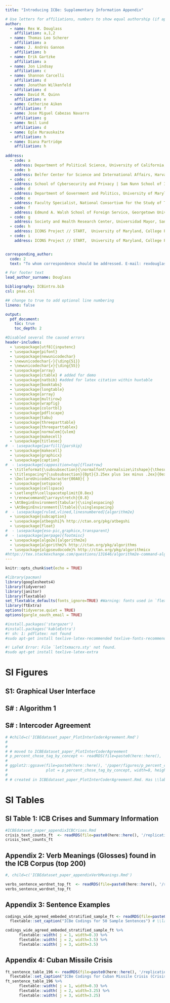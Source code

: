 ```yaml
---
title: "Introducing ICBe: Supplementary Information Appendix"

# Use letters for affiliations, numbers to show equal authorship (if applicable) and to indicate the corresponding author
author:
  - name: Rex W. Douglass
    affiliation: a,1,2
  - name: Thomas Leo Scherer
    affiliation: a
  - name: J. Andrés Gannon
    affiliation: b
  - name: Erik Gartzke
    affiliation: a
  - name: Jon Lindsay
    affiliation: c
  - name: Shannon Carcelli
    affiliation: d
  - name: Jonathan Wilkenfeld
    affiliation: d
  - name: David M. Quinn
    affiliation: e
  - name: Catherine Aiken
    affiliation: f
  - name: Jose Miguel Cabezas Navarro
    affiliation: g
  - name: Neil Lund
    affiliation: d
  - name: Egle Murauskaite
    affiliation: h
  - name: Diana Partridge
    affiliation: h
    
address:
  - code: a
    address: Department of Political Science, University of California, San Diego, CA, USA.
  - code: b
    address: Belfer Center for Science and International Affairs, Harvard Kennedy School, MA, USA.
  - code: c
    address: School of Cybersecurity and Privacy | Sam Nunn School of International Affairs, Georgia Institute of Technology, GA, USA.
  - code: d
    address: Department of Government and Politics, University of Maryland, College Park, MD, USA.
  - code: e
    address: Faculty Specialist, National Consortium for the Study of Terrorism and Responses to Terrorism (START), University of Maryland, College Park, MD, USA.
  - code: f
    address: Edmund A. Walsh School of Foreign Service, Georgetown University, Washington, DC, USA.
  - code: g
    address: Society and Health Research Center, Universidad Mayor, Santiago, Chile.
  - code: h
    address: ICONS Project // START,  University of Maryland, College Park, MD, USA.
  - code: i
    address: ICONS Project // START,  University of Maryland, College Park, MD, USA.


corresponding_author:
  code: 2
  text: "To whom correspondence should be addressed. E-mail: rexdouglass@gmail.com"

# For footer text
lead_author_surname: Douglass

bibliography: ICBintro.bib
csl: pnas.csl

## change to true to add optional line numbering
lineno: false

output:
  pdf_document:
    toc: true
    toc_depth: 2

#Disabled several the caused errors
header-includes:
  - \usepackage[utf8]{inputenc}
  - \usepackage{pifont}
  - \usepackage{newunicodechar}
  - \newunicodechar{✓}{\ding{51}}
  - \newunicodechar{✗}{\ding{55}}
  - \usepackage{array}
  - \usepackage{ctable} # added for demo
  - \usepackage{natbib} #added for latex citation within huxtable
  - \usepackage{booktabs}
  - \usepackage{longtable}
  - \usepackage{array}
  - \usepackage{multirow}
  - \usepackage{wrapfig}
  - \usepackage{colortbl}
  - \usepackage{pdflscape}
  - \usepackage{tabu}
  - \usepackage{threeparttable}
  - \usepackage{threeparttablex}
  - \usepackage[normalem]{ulem}
  - \usepackage{makecell}
  - \usepackage{titlesec}
#  - \usepackage[parfill]{parskip}
  - \usepackage{makecell}
  - \usepackage{graphicx}
  - \usepackage{caption}
#  - \usepackage[capposition=top]{floatrow}
  - \titleformat{\subsubsection}{\normalfont\normalsize\itshape}{\thesubsubsection}{1em}{}
  - \titlespacing*{\subsubsection}{0pt}{3.25ex plus 1ex minus .2ex}{0ex plus .2ex}
  - \DeclareUnicodeCharacter{00A0}{ }
  - \usepackage{setspace}
  - \usepackage{cellspace}
  - \setlength\cellspacetoplimit{0.8ex}
  - \renewcommand{\arraystretch}{0.8}
  - \AtBeginEnvironment{tabular}{\singlespacing}
  - \AtBeginEnvironment{lltable}{\singlespacing}
#  - \usepackage[ruled,vlined,linesnumbered]{algorithm2e}
  - \usepackage{subcaption}
  - \usepackage{atbegshi}% http://ctan.org/pkg/atbegshi
  - \usepackage{float}
#  - \usepackage{eso-pic,graphicx,transparent}
#  - \usepackage[perpage]{footmisc}
  - \usepackage[algo2e]{algorithm2e}
  - \usepackage{algorithm}% http://ctan.org/pkg/algorithms
  - \usepackage{algpseudocode}% http://ctan.org/pkg/algorithmicx
#https://tex.stackexchange.com/questions/131646/algorithm2e-command-algorithm-already-defined
---
```



```r

knitr::opts_chunk$set(echo = TRUE)

#library(pacman)
library(googlesheets4)
library(tidyverse)
library(janitor)
library(flextable)
set_flextable_defaults(fonts_ignore=TRUE) #Warning: fonts used in `flextable` are ignored because the `pdflatex` engine is used and not `xelatex` or `lualatex`. You can avoid this warning by using the `set_flextable_defaults(fonts_ignore=TRUE)` command or use a compatible engine by defining `latex_engine: xelatex` in the YAML header of the R Markdown document.
library(ftExtra)
options(tidyverse.quiet = TRUE)
options(gargle_oauth_email = TRUE)

#install.packages('stargazer')
#install.packages('kableExtra')
#! sh: 1: pdflatex: not found
#sudo apt-get install texlive-latex-recommended texlive-fonts-recommended

#! LaTeX Error: File `letltxmacro.sty' not found.
#sudo apt-get install texlive-latex-extra

```

# SI Figures

## S1: Graphical User Interface {#app:gui}

\begin{figure}[H]
\caption{Graphical User Interface (GUI) for coding ICBe\label{fig:coding_gui}}
\centering{\includegraphics[width=17cm]{../figures/gui_example}}
\end{figure}

## S# : Algorithm 1 {#app:algo1}

\begin{algorithm}[H]
\SetAlgoLined
\KwData{Coder-Sentence-Tokens}
\KwResult{Sentence-Events}
\ForEach{sentence in sentences}{
  \ForEach{concept in concepts}{
    \ForEach{token in tokens}{
      \lIf{expert votes==0}{reject; \tcc*[f]{Require at least one expert vote}}
      \uElseIf{expert votes > expert voters/2}{accept; \tcc*[f]{And a majority of expert votes}}
      \uElseIf{undergrad votes > undergrad voters/2}{accept; \tcc*[f]{Or a majority of undergrad votes}}
    }
    \If{sum(accepted) == 0}{
      sort tags by votes;
      head 1;
      accept; \tcc*[f]{If still no tag, take one with most votes}
    }
  }
  \ForEach{ActorSet in unique(ActorSets)}{
    emit event;
  }
}
\caption{Aggregating Coder-Tokens into Sentence-Events}
\end{algorithm}

## S# : Intercoder Agreement {#app:intercoderagreement}

```r
# #child=c('ICBEdataset_paper_PlotInterCoderAgreement.Rmd')
# 
# 
# # moved to ICBEdataset_paper_PlotInterCoderAgreement
# p_percent_chose_tag_by_concept <- readRDS(file=paste0(here::here(), '/paper/figures/p_percent_chose_tag_by_concept.Rds'))
# 
# ggplot2::ggsave(file=paste0(here::here(), '/paper/figures/p_percent_chose_tag_by_concept.png'), 
#                 plot = p_percent_chose_tag_by_concept, width=8, height=6)
# 
# # created in ICBEdataset_paper_PlotInterCoderAgreement.Rmd. Has \\label{fig:intercoderagreement}. 
```

<!-- moved to paper/figure/ICBEdataset_paper_PlotInterCoderAgreement -->

\begin{figure}[H]
\caption{Intercoder Agreement by Concept/Type \label{fig:intercoderagreement}}
\centering{\includegraphics[width=15cm]{../figures/p_percent_chose_tag_by_concept.png}}
\end{figure}



# SI Tables

## SI Table 1: ICB Crises and Summary Information {#app:crises}

```r
#ICBEdataset_paper_appendixICBCrises.Rmd
crisis_text_counts_ft  <- readRDS(file=paste0(here::here(), '/replication_paper/tables/ft_crisis_text_counts.Rds'))
crisis_text_counts_ft
```


## Appendix 2: Verb Meanings (Glosses) found in the ICB Corpus (top 200) {#app:verbs}

```r
#, child=c('ICBEdataset_paper_appendixVerbMeanings.Rmd')

verbs_sentence_wordnet_top_ft  <- readRDS(file=paste0(here::here(), '/replication_paper/tables/verbs_sentence_wordnet_top_ft.Rds'))
verbs_sentence_wordnet_top_ft
```


## Appendix 3: Sentence Examples {#app:50samplesentences}

```r
codings_wide_agreed_embeded_stratified_sample_ft <- readRDS(file=paste0(here::here(), '/replication_paper/tables/codings_wide_agreed_embeded_stratified_sample_ft.Rds')) %>%
  flextable::set_caption("ICBe Codings for 50 Sample Sentences") # \\label{tbl:fiftysamplesentences}

codings_wide_agreed_embeded_stratified_sample_ft %>%
      flextable::width( j = 1, width=0.3) %>%
      flextable::width( j = 2, width=3.5) %>%
      flextable::width( j = 3, width=3.5)
```


## Appendix 4: Cuban Missile Crisis {#app:ft_sentence_table_196}

```r
ft_sentence_table_196 <- readRDS(file=paste0(here::here(), '/replication_paper/tables/sentence_tables/ft_sentence_table_196.Rds'))  %>%
  flextable::set_caption("ICBe Codings for Cuban Missile Crisis (Crisis 196)") # \\label{tbl:ft_sentence_table_196}
ft_sentence_table_196 %>%
      flextable::width( j = 1, width=0.3) %>%
      flextable::width( j = 2, width=3.25) %>%
      flextable::width( j = 3, width=3.25)
```



\begin{figure}[H]
\caption{Cuban Missile Crisis according to Phoenix \label{fig:196metromap_phoenix}}
\centering{\includegraphics[width=19cm]{../figures/p_phoenix_metro_plot_196.png}}
\end{figure}


\begin{figure}[H]
\caption{Cuban Missile Crisis according to ICB \label{fig:196metromap_icb}}
\centering{\includegraphics[width=19cm]{../figures/p_icb_metro_plot_196.png}}
\end{figure}

\begin{figure}[H]
\caption{Cuban Missile Crisis according to MIDs Episodes \label{fig:196metromap_mids}}
\centering{\includegraphics[width=19cm]{../figures/p_mids_metro_plot_196.png}}
\end{figure}


